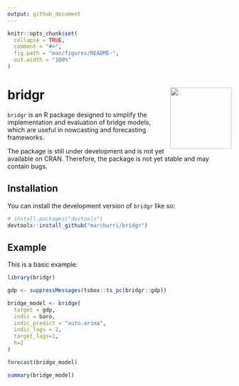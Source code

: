```yaml
---
output: github_document
---
```


<!-- README.md is generated from README.Rmd. Please edit that file -->

```r
knitr::opts_chunk$set(
  collapse = TRUE,
  comment = "#>",
  fig.path = "man/figures/README-",
  out.width = "100%"
)
```

# bridgr <a><img src="man/figures/logo.png" align="right" height="138"></a>


<!-- badges: start -->
<!-- badges: end -->


`bridgr` is an R package designed to simplify the implementation and evaluation of bridge models, which are useful in nowcasting and forecasting frameworks. 

The package is still under development and is not yet available on CRAN. Therefore, the package is not yet stable and may contain bugs.



## Installation

You can install the development version of `bridgr` like so:

``` r
# install.packages("devtools")
devtools::install_github("marcburri/bridgr")
```

## Example

This is a basic example:

```r
library(bridgr)

gdp <- suppressMessages(tsbox::ts_pc(bridgr::gdp))

bridge_model <- bridge(
  target = gdp, 
  indic = baro, 
  indic_predict = "auto.arima", 
  indic_lags = 2, 
  target_lags=1, 
  h=2
)

forecast(bridge_model)

summary(bridge_model)
```

